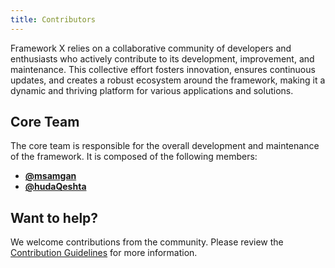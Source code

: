 ```yaml
---
title: Contributors
---
```



Framework X relies on a collaborative community of developers and enthusiasts who actively contribute to its development, improvement, and maintenance. This collective effort fosters innovation, ensures continuous updates, and creates a robust ecosystem around the framework, making it a dynamic and thriving platform for various applications and solutions.

## Core Team

The core team is responsible for the overall development and maintenance of the framework. It is composed of the following members:

- [**@msamgan**](https://github.com/msamgan/)
- [**@hudaQeshta**](https://github.com/hudaQeshta/)

## Want to help?

We welcome contributions from the community. Please review the [Contribution Guidelines](https://github.com/3rd-planet/framework-x/blob/main/CONTRIBUTING.md) for more information.

<Support/>
